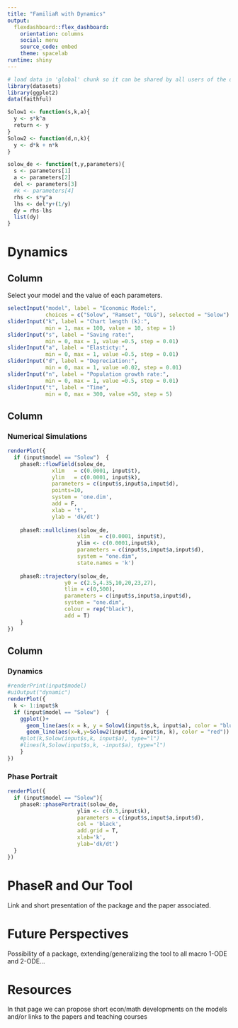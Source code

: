 ---
title: "FamiliaR with Dynamics"
output: 
  flexdashboard::flex_dashboard:
    orientation: columns
    social: menu
    source_code: embed
    theme: spacelab
runtime: shiny
---

```{r global, include=FALSE}
# load data in 'global' chunk so it can be shared by all users of the dashboard
library(datasets)
library(ggplot2)
data(faithful)

Solow1 <- function(s,k,a){
  y <- s*k^a
  return <- y
}
Solow2 <- function(d,n,k){
  y <- d*k + n*k
}

solow_de <- function(t,y,parameters){
  s <- parameters[1]
  a <- parameters[2]
  del <- parameters[3]
  #k <- parameters[4]
  rhs <- s*y^a
  lhs <- del*y+(1/y)
  dy = rhs-lhs
  list(dy)
}
```

Dynamics {data-navmenu='Models' data-icon='ion-levels'}
=======================================================================

Column {.sidebar}
-----------------------------------------------------------------------

Select your model and the value of each parameters.

```{r}
selectInput("model", label = "Economic Model:",
            choices = c("Solow", "Ramset", "OLG"), selected = "Solow")
sliderInput("k", label = "Chart length (k):",
            min = 1, max = 100, value = 10, step = 1)
sliderInput("s", label = "Saving rate:",
            min = 0, max = 1, value =0.5, step = 0.01)
sliderInput("a", label = "Elasticty:",
            min = 0, max = 1, value =0.5, step = 0.01)
sliderInput("d", label = "Depreciation:",
            min = 0, max = 1, value =0.02, step = 0.01)
sliderInput("n", label = "Population growth rate:",
            min = 0, max = 1, value =0.5, step = 0.01)
sliderInput("t", label = "Time",
            min = 0, max = 300, value =50, step = 5)
```

Column
-----------------------------------------------------------------------

### Numerical Simulations

```{r}
renderPlot({
  if (input$model == "Solow")  {
    phaseR::flowField(solow_de,
              xlim   = c(0.0001, input$t),
              ylim   = c(0.0001, input$k),
              parameters = c(input$s,input$a,input$d),
              points=10,
              system = 'one.dim',
              add = F,
              xlab = 't',
              ylab = 'dk/dt')
    
    phaseR::nullclines(solow_de,
                      xlim   = c(0.0001, input$t),
                      ylim <- c(0.0001,input$k),
                      parameters = c(input$s,input$a,input$d),
                      system = "one.dim",
                      state.names = 'k')
    
    phaseR::trajectory(solow_de, 
                  y0 = c(2.5,4.35,10,20,23,27), 
                  tlim = c(0,500),
                  parameters = c(input$s,input$a,input$d), 
                  system = "one.dim", 
                  colour = rep("black"),
                  add = T)
    }
})

```


Column {.tabset}
-----------------------------------------------------------------------

### Dynamics

```{r}
#renderPrint(input$model)
#uiOutput("dynamic")
renderPlot({
  k <- 1:input$k
  if (input$model == "Solow")  {
    ggplot()+
      geom_line(aes(x = k, y = Solow1(input$s,k, input$a), color = "blue"))+
      geom_line(aes(x=k,y=Solow2(input$d, input$n, k), color = "red"))
    #plot(k,Solow(input$s,k, input$a), type="l")
    #lines(k,Solow(input$s,k, -input$a), type="l")
    }
})
```

### Phase Portrait

```{r}
renderPlot({
  if (input$model == "Solow"){
    phaseR::phasePortrait(solow_de,
                      ylim <- c(0.5,input$k),
                      parameters = c(input$s,input$a,input$d),
                      col = 'black',
                      add.grid = T,
                      xlab='k',
                      ylab='dk/dt')
  }
})

```



PhaseR and Our Tool{data-navmenu='About this Project' data-icon="ion-cube"} 
========================================================================

Link and short presentation of the package and the paper associated. 

Future Perspectives{data-navmenu='About this Project' data-icon='ion-ios-paperplane-outline'} 
========================================================================

Possibility of a package, extending/generalizing the tool to all macro 1-ODE and 2-ODE...

Resources{data-navmenu='Models' data-icon='ion-merge'}
========================================================================

In that page we can propose short econ/math developments on the models and/or links to the papers and teaching courses

